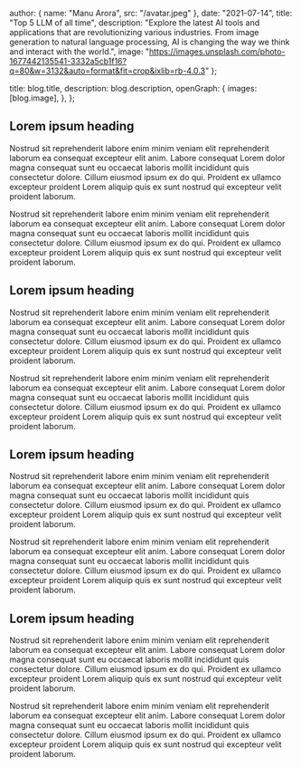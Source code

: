 
  author: { name: "Manu Arora", src: "/avatar.jpeg" },
  date: "2021-07-14",
  title: "Top 5 LLM of all time",
  description:
    "Explore the latest AI tools and applications that are revolutionizing various industries. From image generation to natural language processing, AI is changing the way we think and interact with the world.",
  image: "https://images.unsplash.com/photo-1677442135541-3332a5cb1f16?q=80&w=3132&auto=format&fit=crop&ixlib=rb-4.0.3"
};

  title: blog.title,
  description: blog.description,
  openGraph: {
    images: [blog.image],
  },
};


## Lorem ipsum heading

Nostrud sit reprehenderit labore enim minim veniam elit reprehenderit laborum ea consequat excepteur elit anim. Labore consequat Lorem dolor magna consequat sunt eu occaecat laboris mollit incididunt quis consectetur dolore. Cillum eiusmod ipsum ex do qui. Proident ex ullamco excepteur proident Lorem aliquip quis ex sunt nostrud qui excepteur velit proident laborum.

Nostrud sit reprehenderit labore enim minim veniam elit reprehenderit laborum ea consequat excepteur elit anim. Labore consequat Lorem dolor magna consequat sunt eu occaecat laboris mollit incididunt quis consectetur dolore. Cillum eiusmod ipsum ex do qui. Proident ex ullamco excepteur proident Lorem aliquip quis ex sunt nostrud qui excepteur velit proident laborum.

## Lorem ipsum heading

Nostrud sit reprehenderit labore enim minim veniam elit reprehenderit laborum ea consequat excepteur elit anim. Labore consequat Lorem dolor magna consequat sunt eu occaecat laboris mollit incididunt quis consectetur dolore. Cillum eiusmod ipsum ex do qui. Proident ex ullamco excepteur proident Lorem aliquip quis ex sunt nostrud qui excepteur velit proident laborum.

Nostrud sit reprehenderit labore enim minim veniam elit reprehenderit laborum ea consequat excepteur elit anim. Labore consequat Lorem dolor magna consequat sunt eu occaecat laboris mollit incididunt quis consectetur dolore. Cillum eiusmod ipsum ex do qui. Proident ex ullamco excepteur proident Lorem aliquip quis ex sunt nostrud qui excepteur velit proident laborum.

## Lorem ipsum heading

Nostrud sit reprehenderit labore enim minim veniam elit reprehenderit laborum ea consequat excepteur elit anim. Labore consequat Lorem dolor magna consequat sunt eu occaecat laboris mollit incididunt quis consectetur dolore. Cillum eiusmod ipsum ex do qui. Proident ex ullamco excepteur proident Lorem aliquip quis ex sunt nostrud qui excepteur velit proident laborum.

Nostrud sit reprehenderit labore enim minim veniam elit reprehenderit laborum ea consequat excepteur elit anim. Labore consequat Lorem dolor magna consequat sunt eu occaecat laboris mollit incididunt quis consectetur dolore. Cillum eiusmod ipsum ex do qui. Proident ex ullamco excepteur proident Lorem aliquip quis ex sunt nostrud qui excepteur velit proident laborum.

## Lorem ipsum heading

Nostrud sit reprehenderit labore enim minim veniam elit reprehenderit laborum ea consequat excepteur elit anim. Labore consequat Lorem dolor magna consequat sunt eu occaecat laboris mollit incididunt quis consectetur dolore. Cillum eiusmod ipsum ex do qui. Proident ex ullamco excepteur proident Lorem aliquip quis ex sunt nostrud qui excepteur velit proident laborum.

Nostrud sit reprehenderit labore enim minim veniam elit reprehenderit laborum ea consequat excepteur elit anim. Labore consequat Lorem dolor magna consequat sunt eu occaecat laboris mollit incididunt quis consectetur dolore. Cillum eiusmod ipsum ex do qui. Proident ex ullamco excepteur proident Lorem aliquip quis ex sunt nostrud qui excepteur velit proident laborum.